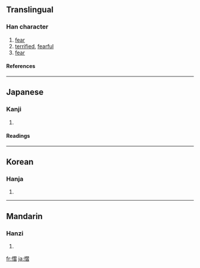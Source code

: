 ==Translingual==
===Han character===
{{Han char|rn=61|rad=心|as=11|sn=14|four=9706<sub>2</sub>|canj=心尸一日 (PSMA)}}
# [[fear]]
# [[terrified]], [[fearful]]
# [[fear]]
====References====
{{Han ref|kx=0400.110|dkj=11143|dj=0740.060|hdz=42348.090|uh=6174|ud=24948|bh=E1CD|bd=57805}}
----
==Japanese==
===Kanji===
{{ja-kanji|grade=|rs=心11}}
# {{defn|Japanese}} 
====Readings====
{{ja-readings|on=[[しょう]] (shō), [[しゅう]] (shū)|kun=[[おそれる]] (osoreru)}}
----
==Korean==
===Hanja===
{{ko-hanja|hangeul=[[습]], [[접]]|eumhun=|rv=seup, jeop|mr=sŭp, chŏp|y=sup, cep}}
# {{defn|Korean}}
----
==Mandarin==
===Hanzi===
{{cmn-hanzi|pin=[[shè]] ([[she4]])|wg=she<sup>4</sup>}}
# {{defn|Mandarin}}

[[fr:慴]]
[[ja:慴]]